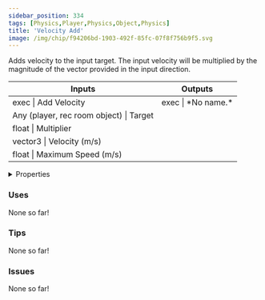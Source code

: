 ```yaml
---
sidebar_position: 334
tags: [Physics,Player,Physics,Object,Physics]
title: 'Velocity Add'
image: /img/chip/f94206bd-1903-492f-85fc-07f8f756b9f5.svg
---
```


Adds velocity to the input target. The input velocity will be multiplied by the magnitude of the vector provided in the input direction.



<IChip uuid="f94206bd-1903-492f-85fc-07f8f756b9f5"/>

<table><thead><tr><th>Inputs</th><th>Outputs</th></tr></thead><tbody><tr><td>exec | Add Velocity</td><td>exec | *No name.*</td></tr><tr><td>Any (player, rec room object) | Target</td><td /></tr><tr><td>float | Multiplier</td><td /></tr><tr><td>vector3 | Velocity (m/s)</td><td /></tr><tr><td>float | Maximum Speed (m/s)</td><td /></tr></tbody></table>

<details>
  <summary>Properties</summary>
  <div>
    <div>
    <table>
      <tbody>
        <tr>
          <td>Is beta required?</td>
          <td>No</td>
        </tr>
        <tr>
          <td>Is chip a trolling risk?</td>
          <td>No</td>
        </tr>
        <tr>
          <td>Is chip a role assignment risk?</td>
          <td>No</td>
        </tr>
        <tr>
          <td>Chip UUID</td>
          <td>f94206bd-1903-492f-85fc-07f8f756b9f5</td>
        </tr>
        <tr>
          <td>Room availability</td>
          <td>Available everywhere</td>
        </tr>
      </tbody>
    </table>
    </div>
  </div>
</details>

### Uses

None so far!

### Tips

None so far!

### Issues

None so far!